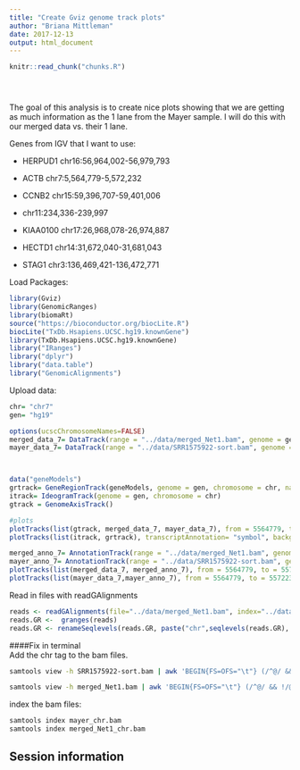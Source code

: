 ```yaml
---
title: "Create Gviz genome track plots"
author: "Briana Mittleman"
date: 2017-12-13
output: html_document
---
```


<!-- The file analysis/chunks.R contains chunks that define default settings
shared across the workflowr files. -->
```r
knitr::read_chunk("chunks.R")
```

<!-- Update knitr chunk options -->
```r
```

<!-- Insert the date the file was last updated -->
```r
```

<!-- Insert the code version (Git commit SHA1) if Git repository exists and R
 package git2r is installed -->
```r
```

<!-- Add your analysis here -->



The goal of this analysis is to create nice plots showing that we are getting as much information as the 1 lane from the Mayer sample. I will do this with our merged data vs. their 1 lane.  

Genes from IGV that I want to use: 

* HERPUD1 chr16:56,964,002-56,979,793  

* ACTB chr7:5,564,779-5,572,232  

* CCNB2 chr15:59,396,707-59,401,006  


* chr11:234,336-239,997 

* KIAA0100 chr17:26,968,078-26,974,887  

* HECTD1 chr14:31,672,040-31,681,043  


* STAG1 chr3:136,469,421-136,472,771  


Load Packages:  
```r
library(Gviz)
library(GenomicRanges)
library(biomaRt)
source("https://bioconductor.org/biocLite.R")
biocLite("TxDb.Hsapiens.UCSC.hg19.knownGene")
library(TxDb.Hsapiens.UCSC.hg19.knownGene)
library("IRanges")
library("dplyr")
library("data.table")
library("GenomicAlignments")
```


Upload data:  
```r

chr= "chr7"
gen= "hg19"

options(ucscChromosomeNames=FALSE)
merged_data_7= DataTrack(range = "../data/merged_Net1.bam", genome = gen, type = "h", name = "Merged", window = -1, chromosome = "chr7")
mayer_data_7= DataTrack(range = "../data/SRR1575922-sort.bam", genome = gen, type = "h", name = "Mayer", window = -1, chromosome = "chr7")



data("geneModels")
grtrack= GeneRegionTrack(geneModels, genome = gen, chromosome = chr, name = "Gene Model")
itrack= IdeogramTrack(genome = gen, chromosome = chr)
gtrack = GenomeAxisTrack()

#plots
plotTracks(list(gtrack, merged_data_7, mayer_data_7), from = 5564779, to = 5572232,  background.title="darkblue",  background.panel = "#FFFEDB")
plotTracks(list(itrack, grtrack), transcriptAnnotation= "symbol", background.title="blue")
```

```r
merged_anno_7= AnnotationTrack(range = "../data/merged_Net1.bam", genome = gen, name = "Merged", window = -1, chromosome = "7")
mayer_anno_7= AnnotationTrack(range = "../data/SRR1575922-sort.bam", genome = gen, name = "Mayer", window = -1, chromosome = "7")
plotTracks(list(merged_data_7, merged_anno_7), from = 5564779, to = 5572232)
plotTracks(list(mayer_data_7,mayer_anno_7), from = 5564779, to = 5572232)
```

Read in files with readGAlignments  
```r
reads <- readGAlignments(file="../data/merged_Net1.bam", index="../data/merged_Net1.bam.bai")
reads.GR <-  granges(reads)
reads.GR <- renameSeqlevels(reads.GR, paste("chr",seqlevels(reads.GR), sep= ""))
```


####Fix in terminal  
Add the chr tag to the bam files.  

```bash
samtools view -h SRR1575922-sort.bam | awk 'BEGIN{FS=OFS="\t"} (/^@/ && !/@SQ/){print $0} $2~/^SN:[1-9]|^SN:X|^SN:Y|^SN:MT/{print $0}  $3~/^[1-9]|X|Y|MT/{$3="chr"$3; print $0} ' | sed 's/SN:/SN:chr/g' | sed 's/chrMT/chrM/g' | samtools view -bS - > mayer_chr.bam

samtools view -h merged_Net1.bam | awk 'BEGIN{FS=OFS="\t"} (/^@/ && !/@SQ/){print $0} $2~/^SN:[1-9]|^SN:X|^SN:Y|^SN:MT/{print $0}  $3~/^[1-9]|X|Y|MT/{$3="chr"$3; print $0} ' | sed 's/SN:/SN:chr/g' | sed 's/chrMT/chrM/g' | samtools view -bS - > merged_Net1_chr.bam
```

index the bam files:  

```bash
samtools index mayer_chr.bam
samtools index merged_Net1_chr.bam
```


## Session information

<!-- Insert the session information into the document -->
```r
```
